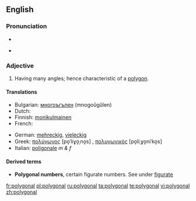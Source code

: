 ==English==

===Pronunciation===
* {{audio|en-us-polygonal.ogg|Audio (US)}}
* {{a|US}} {{SAMPA|/p@U.lI.g@.n@l/}}

===Adjective===
{{en-adj|-}}

# Having many angles; hence characteristic of a [[polygon]].

====Translations====
{{trans-top|Having many angles}}
* Bulgarian: [[многоъгълен]] (mnogoŭgŭlen) {{m}}
* Dutch: {{t|nl|veelhoekig}}
* Finnish: [[monikulmainen]]
* French: {{t+|fr|polygonal}}
{{trans-mid}}
* German: [[mehreckig]], [[vieleckig]]
* Greek: [[πολύγωνος]] [po̞ˈliɣo̞ˌno̞s] {{m}}, [[πολυγωνικός]] [po̞liˌɣo̞niˈko̞s] {{m}}
* Italian: [[poligonale]] ''m & f''
{{trans-bottom}}

====Derived terms====
* '''Polygonal numbers''', certain figurate numbers. See under [[figurate]]

[[fr:polygonal]]
[[pl:polygonal]]
[[ru:polygonal]]
[[ta:polygonal]]
[[te:polygonal]]
[[vi:polygonal]]
[[zh:polygonal]]
